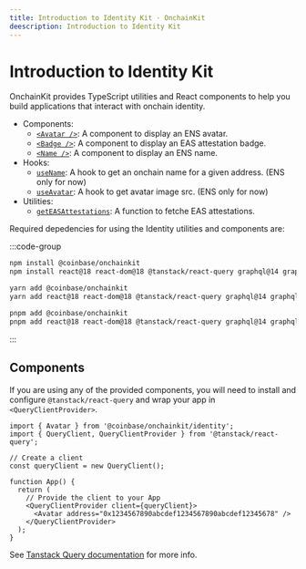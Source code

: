 ```yaml
---
title: Introduction to Identity Kit · OnchainKit
deescription: Introduction to Identity Kit
---
```


# Introduction to Identity Kit

OnchainKit provides TypeScript utilities and React components to help you build applications that interact with onchain identity.

- Components:
  - [`<Avatar />`](/identity/avatar): A component to display an ENS avatar.
  - [`<Badge />`](/identity/badge): A component to display an EAS attestation badge.
  - [`<Name />`](/identity/name): A component to display an ENS name.
- Hooks:
  - [`useName`](/identity/use-name): A hook to get an onchain name for a given address. (ENS only for now)
  - [`useAvatar`](/identity/use-avatar): A hook to get avatar image src. (ENS only for now)
- Utilities:
  - [`getEASAttestations`](/identity/get-eas-attestations): A function to fetche EAS attestations.

Required depedencies for using the Identity utilities and components are:

:::code-group

```bash [npm]
npm install @coinbase/onchainkit
npm install react@18 react-dom@18 @tanstack/react-query graphql@14 graphql-request@6
```

```bash [yarn]
yarn add @coinbase/onchainkit
yarn add react@18 react-dom@18 @tanstack/react-query graphql@14 graphql-request@6
```

```bash [pnpm]
pnpm add @coinbase/onchainkit
pnpm add react@18 react-dom@18 @tanstack/react-query graphql@14 graphql-request@6
```

:::

## Components

If you are using any of the provided components, you will need to install and configure `@tanstack/react-query` and wrap your app in `<QueryClientProvider>`.

```tsx
import { Avatar } from '@coinbase/onchainkit/identity';
import { QueryClient, QueryClientProvider } from '@tanstack/react-query';

// Create a client
const queryClient = new QueryClient();

function App() {
  return (
    // Provide the client to your App
    <QueryClientProvider client={queryClient}>
      <Avatar address="0x1234567890abcdef1234567890abcdef12345678" />
    </QueryClientProvider>
  );
}
```

See [Tanstack Query documentation](https://tanstack.com/query/v5/docs/framework/react/quick-start) for more info.
